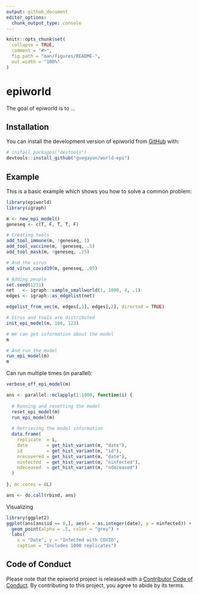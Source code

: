 ```yaml
---
output: github_document
editor_options: 
  chunk_output_type: console
---
```


<!-- README.md is generated from README.Rmd. Please edit that file -->

```r
knitr::opts_chunk$set(
  collapse = TRUE,
  comment = "#>",
  fig.path = "man/figures/README-",
  out.width = "100%"
)
```

# epiworld

<!-- badges: start -->
<!-- badges: end -->

The goal of epiworld is to ...

## Installation

You can install the development version of epiworld from [GitHub](https://github.com/) with:

``` r
# install.packages("devtools")
devtools::install_github("gvegayon/world-epi")
```

## Example

This is a basic example which shows you how to solve a common problem:

```r
library(epiworld)
library(igraph)

m <- new_epi_model()
geneseq <- c(T, F, T, T, F)

# Creating tools
add_tool_immune(m, !geneseq, 1)
add_tool_vaccine(m, !geneseq, .5)
add_tool_mask(m, !geneseq, .25)

# And the virus
add_virus_covid19(m, geneseq, .05)

# Adding people
set.seed(1231)
net   <- igraph::sample_smallworld(1, 1000, 4, .1)
edges <- igraph::as_edgelist(net)

edgelist_from_vec(m, edges[,1], edges[,2], directed = TRUE)

# Virus and tools are distributed
init_epi_model(m, 100, 123)

# We can get information about the model
m

# And run the model
run_epi_model(m)
m

```

Can run multiple times (in parallel):

```r
verbose_off_epi_model(m)

ans <- parallel::mclapply(1:1000, function(i) {
  
  # Running and resetting the model
  reset_epi_model(m)
  run_epi_model(m)
  
  # Retrieving the model information
  data.frame(
    replicate  = i,
    date       = get_hist_variant(m, "date"),
    id         = get_hist_variant(m, "id"),
    nrecovered = get_hist_variant(m, "date"),
    ninfected  = get_hist_variant(m, "ninfected"),
    ndeceased  = get_hist_variant(m, "ndeceased")
  )
  
}, mc.cores = 6L)

ans <- do.call(rbind, ans)
```

Visualizing

```r
library(ggplot2)
ggplot(ans[ans$id == 0,], aes(x = as.integer(date), y = ninfected)) +
  geom_point(alpha = .5, color = "grey") +
  labs(
    x = "Date", y = "Infected with COVID",
    caption = "Includes 1000 replicates")
```


## Code of Conduct

Please note that the epiworld project is released with a [Contributor Code of Conduct](https://contributor-covenant.org/version/2/0/CODE_OF_CONDUCT.html). By contributing to this project, you agree to abide by its terms.